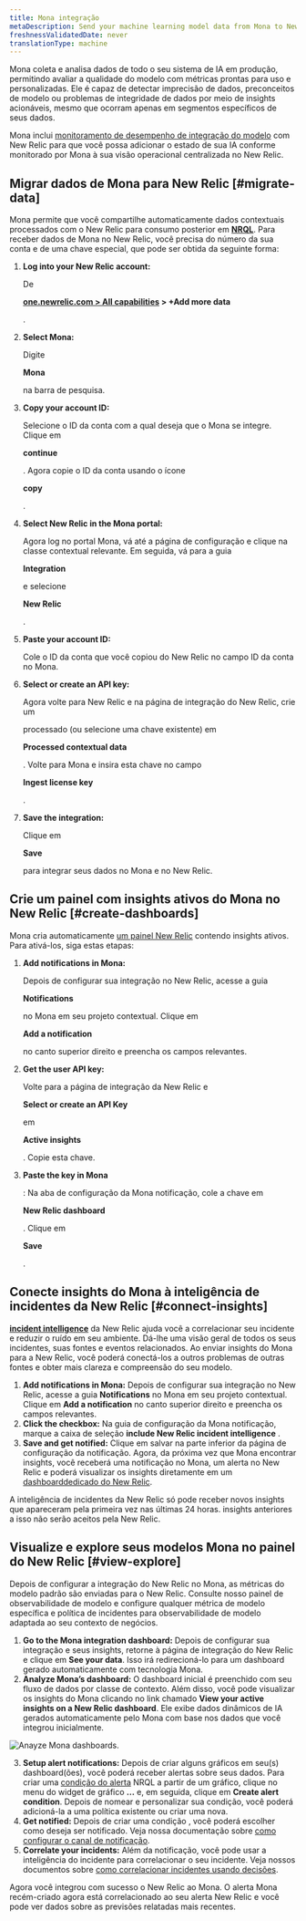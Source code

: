 ```yaml
---
title: Mona integração
metaDescription: Send your machine learning model data from Mona to New Relic to understand your model's performance.
freshnessValidatedDate: never
translationType: machine
---
```



Mona coleta e analisa dados de todo o seu sistema de IA em produção, permitindo avaliar a qualidade do modelo com métricas prontas para uso e personalizadas. Ele é capaz de detectar imprecisão de dados, preconceitos de modelo ou problemas de integridade de dados por meio de insights acionáveis, mesmo que ocorram apenas em segmentos específicos de seus dados.

Mona inclui [monitoramento de desempenho de integração do modelo](/docs/alerts-applied-intelligence/mlops/get-started/intro-mlops/) com New Relic para que você possa adicionar o estado de sua IA conforme monitorado por Mona à sua visão operacional centralizada no New Relic.

## Migrar dados de Mona para New Relic [#migrate-data]

Mona permite que você compartilhe automaticamente dados contextuais processados com o New Relic para consumo posterior em <DoNotTranslate>**[NRQL](/docs/query-your-data/nrql-new-relic-query-language/get-started/nrql-syntax-clauses-functions/)**</DoNotTranslate>. Para receber dados de Mona no New Relic, você precisa do número da sua conta e de uma chave especial, que pode ser obtida da seguinte forma:

1. <DoNotTranslate>**Log into your New Relic account:**</DoNotTranslate>

   De

   <DoNotTranslate>**[one.newrelic.com > All capabilities](https://one.newrelic.com/all-capabilities) > +Add more data**</DoNotTranslate>

   .

2. <DoNotTranslate>**Select Mona:**</DoNotTranslate>

   Digite

   <DoNotTranslate>**Mona**</DoNotTranslate>

   na barra de pesquisa.

3. <DoNotTranslate>**Copy your account ID:**</DoNotTranslate>

   Selecione o ID da conta com a qual deseja que o Mona se integre. Clique em

   <DoNotTranslate>**continue**</DoNotTranslate>

   . Agora copie o ID da conta usando o ícone

   <DoNotTranslate>**copy**</DoNotTranslate>

   .

4. <DoNotTranslate>**Select New Relic in the Mona portal:**</DoNotTranslate>

   Agora log no portal Mona, vá até a página de configuração e clique na classe contextual relevante. Em seguida, vá para a guia

   <DoNotTranslate>**Integration**</DoNotTranslate>

   e selecione

   <DoNotTranslate>**New Relic**</DoNotTranslate>

   .

5. <DoNotTranslate>**Paste your account ID:**</DoNotTranslate>

   Cole o ID da conta que você copiou do New Relic no campo ID da conta no Mona.

6. <DoNotTranslate>**Select or create an API key:**</DoNotTranslate>

   Agora volte para New Relic e na página de integração do New Relic, crie um

   <InlinePopover type="licenseKey"/>

   processado (ou selecione uma chave existente) em

   <DoNotTranslate>**Processed contextual data**</DoNotTranslate>

   . Volte para Mona e insira esta chave no campo

   <DoNotTranslate>**Ingest license key**</DoNotTranslate>

   .

7. <DoNotTranslate>**Save the integration:**</DoNotTranslate>

   Clique em

   <DoNotTranslate>**Save**</DoNotTranslate>

   para integrar seus dados no Mona e no New Relic.

<InstallFeedback/>

## Crie um painel com insights ativos do Mona no New Relic [#create-dashboards]

Mona cria automaticamente [um painel New Relic](/docs/query-your-data/explore-query-data/dashboards/introduction-dashboards/) contendo insights ativos. Para ativá-los, siga estas etapas:

1. <DoNotTranslate>**Add notifications in Mona:**</DoNotTranslate>

   Depois de configurar sua integração no New Relic, acesse a guia

   <DoNotTranslate>**Notifications**</DoNotTranslate>

   no Mona em seu projeto contextual. Clique em

   <DoNotTranslate>**Add a notification**</DoNotTranslate>

   no canto superior direito e preencha os campos relevantes.

2. <DoNotTranslate>**Get the user API key:**</DoNotTranslate>

   Volte para a página de integração da New Relic e

   <DoNotTranslate>**Select or create an API Key**</DoNotTranslate>

   em

   <DoNotTranslate>**Active insights**</DoNotTranslate>

   . Copie esta chave.

3. <DoNotTranslate>**Paste the key in Mona**</DoNotTranslate>

   : Na aba de configuração da Mona notificação, cole a chave em

   <DoNotTranslate>**New Relic dashboard**</DoNotTranslate>

   . Clique em

   <DoNotTranslate>**Save**</DoNotTranslate>

   .

## Conecte insights do Mona à inteligência de incidentes da New Relic [#connect-insights]

<DoNotTranslate>**[incident intelligence](/docs/alerts-applied-intelligence/applied-intelligence/incident-intelligence/get-started-incident-intelligence/#get-started)**</DoNotTranslate> da New Relic ajuda você a correlacionar seu incidente e reduzir o ruído em seu ambiente. Dá-lhe uma visão geral de todos os seus incidentes, suas fontes e eventos relacionados. Ao enviar insights do Mona para a New Relic, você poderá conectá-los a outros problemas de outras fontes e obter mais clareza e compreensão do seu modelo.

1. <DoNotTranslate>**Add notifications in Mona:**</DoNotTranslate> Depois de configurar sua integração no New Relic, acesse a guia <DoNotTranslate>**Notifications**</DoNotTranslate> no Mona em seu projeto contextual. Clique em <DoNotTranslate>**Add a notification**</DoNotTranslate> no canto superior direito e preencha os campos relevantes.
2. <DoNotTranslate>**Click the checkbox:**</DoNotTranslate> Na guia de configuração da Mona notificação, marque a caixa de seleção <DoNotTranslate>**include New Relic incident intelligence**</DoNotTranslate> .
3. <DoNotTranslate>**Save and get notified:**</DoNotTranslate> Clique em salvar na parte inferior da página de configuração da notificação. Agora, da próxima vez que Mona encontrar insights, você receberá uma notificação no Mona, um alerta no New Relic e poderá visualizar os insights diretamente em um [dashboarddedicado do New Relic](/docs/query-your-data/explore-query-data/dashboards/introduction-dashboards/).

<Callout variant="Sending Older Insights">
  A inteligência de incidentes da New Relic só pode receber novos insights que apareceram pela primeira vez nas últimas 24 horas. insights anteriores a isso não serão aceitos pela New Relic.
</Callout>

## Visualize e explore seus modelos Mona no painel do New Relic [#view-explore]

Depois de configurar a integração do New Relic no Mona, as métricas do modelo padrão são enviadas para o New Relic. Consulte nosso painel de observabilidade de modelo e configure qualquer métrica de modelo específica e política de incidentes para observabilidade de modelo adaptada ao seu contexto de negócios.

1. <DoNotTranslate>**Go to the Mona integration dashboard:**</DoNotTranslate> Depois de configurar sua integração e seus insights, retorne à página de integração do New Relic e clique em <DoNotTranslate>**See your data**</DoNotTranslate>. Isso irá redirecioná-lo para um dashboard gerado automaticamente com tecnologia Mona.
2. <DoNotTranslate>**Analyze Mona’s dashboard:**</DoNotTranslate> O dashboard inicial é preenchido com seu fluxo de dados por classe de contexto. Além disso, você pode visualizar os insights do Mona clicando no link chamado <DoNotTranslate>**View your active insights on a New Relic dashboard**</DoNotTranslate>. Ele exibe dados dinâmicos de IA gerados automaticamente pelo Mona com base nos dados que você integrou inicialmente.

<img
  title="Anayze Mona dashboards"
  alt="Anayze Mona dashboards."
  src={modelperformancemonitoringMonaDashboard}
/>

3. <DoNotTranslate>**Setup alert notifications:**</DoNotTranslate> Depois de criar alguns gráficos em seu(s) dashboard(ões), você poderá receber alertas sobre seus dados. Para criar uma [condição do alerta](/docs/alerts-applied-intelligence/new-relic-alerts/alert-conditions/create-alert-conditions/) NRQL a partir de um gráfico, clique no menu do widget de gráfico <DoNotTranslate>**...**</DoNotTranslate> e, em seguida, clique em <DoNotTranslate>**Create alert condition**</DoNotTranslate>. Depois de nomear e personalizar sua condição, você poderá adicioná-la a uma política existente ou criar uma nova.
4. <DoNotTranslate>**Get notified:**</DoNotTranslate> Depois de criar uma condição <InlinePopover type="alerts"/>, você poderá escolher como deseja ser notificado. Veja nossa documentação sobre [como configurar o canal de notificação](/docs/alerts-applied-intelligence/new-relic-alerts/alert-notifications/notification-channels-control-where-send-alerts/).
5. <DoNotTranslate>**Correlate your incidents:**</DoNotTranslate> Além da notificação, você pode usar a inteligência do incidente para correlacionar o seu incidente. Veja nossos documentos sobre [como correlacionar incidentes usando decisões](/docs/alerts-applied-intelligence/applied-intelligence/incident-intelligence/change-applied-intelligence-correlation-logic-decisions/).

Agora você integrou com sucesso o New Relic ao Mona. O alerta Mona recém-criado agora está correlacionado ao seu alerta New Relic e você pode ver dados sobre as previsões relatadas mais recentes.